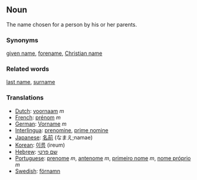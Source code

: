 ==Noun==

The name chosen for a person by his or her parents.

===Synonyms===
[[given name]], [[forename]], [[Christian name]]

===Related words=== 
[[last name]], [[surname]]

===Translations===
*[[Dutch]]: [[voornaam]] ''m''
*[[French]]: [[prénom]] ''m''
*[[German]]: [[Vorname]] ''m''
*[[Interlingua]]: [[prenomine]], [[prime nomine]]
*[[Japanese]]: [[名前]] (なまえ;namae)
*[[Korean]]: [[이름]] (ireum)
*[[Hebrew]]: [[שם פרטי]]
*[[Portuguese]]: [[prenome]] ''m'', [[antenome]] ''m'', [[primeiro nome]] ''m'', [[nome próprio]] ''m''
*[[Swedish]]: [[förnamn]]